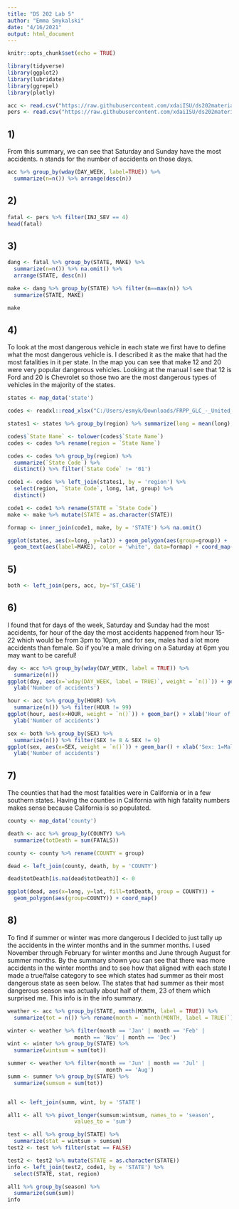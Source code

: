 ```yaml
---
title: "DS 202 Lab 5"
author: "Emma Smykalski"
date: "4/16/2021"
output: html_document
---
```


```r
knitr::opts_chunk$set(echo = TRUE)
```
```r
library(tidyverse)
library(ggplot2)
library(lubridate)
library(ggrepel)
library(plotly)

acc <- read.csv("https://raw.githubusercontent.com/xdaiISU/ds202materials/master/hwlabs/fars2017/accident.csv", stringsAsFactors = FALSE)
pers <- read.csv("https://raw.githubusercontent.com/xdaiISU/ds202materials/master/hwlabs/fars2017/person.csv", stringsAsFactors = FALSE)

```

## 1)  
From this summary, we can see that Saturday and Sunday have the most accidents. n stands for the number of accidents on those days.  
```r
acc %>% group_by(wday(DAY_WEEK, label=TRUE)) %>%
  summarize(n=n()) %>% arrange(desc(n))
```

## 2)  
```r
fatal <- pers %>% filter(INJ_SEV == 4) 
head(fatal)
```

## 3)  
```r
dang <- fatal %>% group_by(STATE, MAKE) %>%
  summarize(n=n()) %>% na.omit() %>%
  arrange(STATE, desc(n))

make <- dang %>% group_by(STATE) %>% filter(n==max(n)) %>%
  summarize(STATE, MAKE)

make 
```

## 4)  
To look at the most dangerous vehicle in each state we first have to define what the most dangerous vehicle is. I described it as the make that had the most fatalities in it per state. In the map you can see that make 12 and 20 were very popular dangerous vehicles. Looking at the manual I see that 12 is Ford and 20 is Chevrolet so those two are the most dangerous types of vehicles in the majority of the states.  
```r
states <- map_data('state')

codes <- readxl::read_xlsx("C:/Users/esmyk/Downloads/FRPP_GLC_-_United_StATESaPRIL62021.xlsx")

states1 <- states %>% group_by(region) %>% summarize(long = mean(long), lat = mean(lat), group, region) %>% distinct()

codes$`State Name` <- tolower(codes$`State Name`)
codes <- codes %>% rename(region = `State Name`)

codes <- codes %>% group_by(region) %>%
  summarize(`State Code`) %>%
  distinct() %>% filter(`State Code` != '01')

code1 <- codes %>% left_join(states1, by = 'region') %>% 
  select(region, `State Code`, long, lat, group) %>% 
  distinct()

code1 <- code1 %>% rename(STATE = `State Code`)
make <- make %>% mutate(STATE = as.character(STATE))

formap <- inner_join(code1, make, by = 'STATE') %>% na.omit()

ggplot(states, aes(x=long, y=lat)) + geom_polygon(aes(group=group)) + 
  geom_text(aes(label=MAKE), color = 'white', data=formap) + coord_map(xlim=c(-130, -60), ylim=c(20, 50))
```

## 5)  
```r
both <- left_join(pers, acc, by='ST_CASE')
```

## 6)  
I found that for days of the week, Saturday and Sunday had the most accidents, for hour of the day the most accidents happened from hour 15-22 which would be from 3pm to 10pm, and for sex, males had a lot more accidents than female. So if you're a male driving on a Saturday at 6pm you may want to be careful!
```r
day <- acc %>% group_by(wday(DAY_WEEK, label = TRUE)) %>%
  summarize(n())
ggplot(day, aes(x=`wday(DAY_WEEK, label = TRUE)`, weight = `n()`)) + geom_bar() + xlab('Day of the week') +
  ylab('Number of accidents')

hour <- acc %>% group_by(HOUR) %>%
  summarize(n()) %>% filter(HOUR != 99)
ggplot(hour, aes(x=HOUR, weight = `n()`)) + geom_bar() + xlab('Hour of the day') +
  ylab('Number of accidents')

sex <- both %>% group_by(SEX) %>%
  summarize(n()) %>% filter(SEX != 8 & SEX != 9)
ggplot(sex, aes(x=SEX, weight = `n()`)) + geom_bar() + xlab('Sex: 1=Male, 2=Female') +
  ylab('Number of accidents')
```

## 7)  
The counties that had the most fatalities were in California or in a few southern states. Having the counties in California with high fatality numbers makes sense because California is so populated. 
```r
county <- map_data('county')

death <- acc %>% group_by(COUNTY) %>% 
  summarize(totDeath = sum(FATALS))

county <- county %>% rename(COUNTY = group)

dead <- left_join(county, death, by = 'COUNTY')

dead$totDeath[is.na(dead$totDeath)] <- 0

ggplot(dead, aes(x=long, y=lat, fill=totDeath, group = COUNTY)) +
  geom_polygon(aes(group=COUNTY)) + coord_map()

```

## 8)  
To find if summer or winter was more dangerous I decided to just tally up the accidents in the winter months and in the summer months. I used November through February for winter months and June through August for summer months. By the summary shown you can see that there was more accidents in the winter months and to see how that aligned with each state I made a true/false category to see which states had summer as their most dangerous state as seen below. The states that had summer as their most dangerous season was actually about half of them, 23 of them which surprised me. This info is in the info summary.
```r
weather <- acc %>% group_by(STATE, month(MONTH, label = TRUE)) %>%
  summarize(tot = n()) %>% rename(month = `month(MONTH, label = TRUE)`)

winter <- weather %>% filter(month == 'Jan' | month == 'Feb' | 
                     month == 'Nov' | month == 'Dec')
wint <- winter %>% group_by(STATE) %>%
  summarize(wintsum = sum(tot))

summer <- weather %>% filter(month == 'Jun' | month == 'Jul' | 
                               month == 'Aug')
summ <- summer %>% group_by(STATE) %>%
  summarize(sumsum = sum(tot))


all <- left_join(summ, wint, by = 'STATE')

all1 <- all %>% pivot_longer(sumsum:wintsum, names_to = 'season', 
                     values_to = 'sum')

test <- all %>% group_by(STATE) %>%
  summarize(stat = wintsum > sumsum)
test2 <- test %>% filter(stat == FALSE)

test2 <- test2 %>% mutate(STATE = as.character(STATE))
info <- left_join(test2, code1, by = 'STATE') %>%
  select(STATE, stat, region)

all1 %>% group_by(season) %>%
  summarize(sum(sum))
info

```
